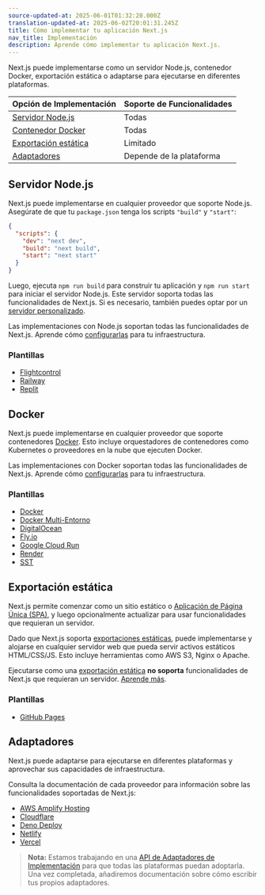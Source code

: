 ```yaml
---
source-updated-at: 2025-06-01T01:32:20.000Z
translation-updated-at: 2025-06-02T20:01:31.245Z
title: Cómo implementar tu aplicación Next.js
nav_title: Implementación
description: Aprende cómo implementar tu aplicación Next.js.
---
```


Next.js puede implementarse como un servidor Node.js, contenedor Docker, exportación estática o adaptarse para ejecutarse en diferentes plataformas.

| Opción de Implementación         | Soporte de Funcionalidades |
| -------------------------------- | -------------------------- |
| [Servidor Node.js](#nodejs-server) | Todas                    |
| [Contenedor Docker](#docker)      | Todas                    |
| [Exportación estática](#static-export) | Limitado            |
| [Adaptadores](#adapters)          | Depende de la plataforma |

## Servidor Node.js

Next.js puede implementarse en cualquier proveedor que soporte Node.js. Asegúrate de que tu `package.json` tenga los scripts `"build"` y `"start"`:

```json filename="package.json"
{
  "scripts": {
    "dev": "next dev",
    "build": "next build",
    "start": "next start"
  }
}
```

Luego, ejecuta `npm run build` para construir tu aplicación y `npm run start` para iniciar el servidor Node.js. Este servidor soporta todas las funcionalidades de Next.js. Si es necesario, también puedes optar por un [servidor personalizado](/docs/app/guides/custom-server).

Las implementaciones con Node.js soportan todas las funcionalidades de Next.js. Aprende cómo [configurarlas](/docs/app/guides/self-hosting) para tu infraestructura.

### Plantillas

- [Flightcontrol](https://github.com/nextjs/deploy-flightcontrol)
- [Railway](https://github.com/nextjs/deploy-railway)
- [Replit](https://github.com/nextjs/deploy-replit)

## Docker

Next.js puede implementarse en cualquier proveedor que soporte contenedores [Docker](https://www.docker.com/). Esto incluye orquestadores de contenedores como Kubernetes o proveedores en la nube que ejecuten Docker.

Las implementaciones con Docker soportan todas las funcionalidades de Next.js. Aprende cómo [configurarlas](/docs/app/guides/self-hosting) para tu infraestructura.

### Plantillas

- [Docker](https://github.com/vercel/next.js/tree/canary/examples/with-docker)
- [Docker Multi-Entorno](https://github.com/vercel/next.js/tree/canary/examples/with-docker-multi-env)
- [DigitalOcean](https://github.com/nextjs/deploy-digitalocean)
- [Fly.io](https://github.com/nextjs/deploy-fly)
- [Google Cloud Run](https://github.com/nextjs/deploy-google-cloud-run)
- [Render](https://github.com/nextjs/deploy-render)
- [SST](https://github.com/nextjs/deploy-sst)

## Exportación estática

Next.js permite comenzar como un sitio estático o [Aplicación de Página Única (SPA)](/docs/app/guides/single-page-applications), y luego opcionalmente actualizar para usar funcionalidades que requieran un servidor.

Dado que Next.js soporta [exportaciones estáticas](/docs/app/guides/static-exports), puede implementarse y alojarse en cualquier servidor web que pueda servir activos estáticos HTML/CSS/JS. Esto incluye herramientas como AWS S3, Nginx o Apache.

Ejecutarse como una [exportación estática](/docs/app/guides/static-exports) **no soporta** funcionalidades de Next.js que requieran un servidor. [Aprende más](/docs/app/guides/static-exports#unsupported-features).

### Plantillas

- [GitHub Pages](https://github.com/nextjs/deploy-github-pages)

## Adaptadores

Next.js puede adaptarse para ejecutarse en diferentes plataformas y aprovechar sus capacidades de infraestructura.

Consulta la documentación de cada proveedor para información sobre las funcionalidades soportadas de Next.js:

- [AWS Amplify Hosting](https://docs.amplify.aws/nextjs/start/quickstart/nextjs-app-router-client-components)
- [Cloudflare](https://developers.cloudflare.com/workers/frameworks/framework-guides/nextjs)
- [Deno Deploy](https://docs.deno.com/examples/next_tutorial)
- [Netlify](https://docs.netlify.com/frameworks/next-js/overview/#next-js-support-on-netlify)
- [Vercel](https://vercel.com/docs/frameworks/nextjs)

> **Nota:** Estamos trabajando en una [API de Adaptadores de Implementación](https://github.com/vercel/next.js/discussions/77740) para que todas las plataformas puedan adoptarla. Una vez completada, añadiremos documentación sobre cómo escribir tus propios adaptadores.